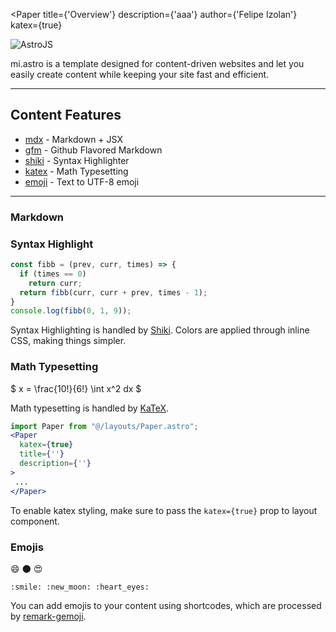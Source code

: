 

<Paper
  title={'Overview'}
  description={'aaa'}
  author={'Felipe Izolan'}
  katex={true}
>
<Image src={Overview} alt="AstroJS" />

mi.astro is a template designed for content-driven websites and let you easily create content while keeping your site fast and efficient.

---

## Content Features

- [mdx](https://mdxjs.com/) - Markdown + JSX
- [gfm](https://github.github.com/gfm/) - Github Flavored Markdown
- [shiki](https://shiki.matsu.io/) - Syntax Highlighter
- [katex](https://katex.org/) - Math Typesetting
- [emoji](https://github.com/remarkjs/remark-gemoji) - Text to UTF-8 emoji

---

### Markdown



### Syntax Highlight

```js
const fibb = (prev, curr, times) => {
  if (times == 0)
    return curr;
  return fibb(curr, curr + prev, times - 1);
}
console.log(fibb(0, 1, 9));
```

Syntax Highlighting is handled by [Shiki](https://shiki.matsu.io/). Colors are applied through inline CSS, making things simpler.

### Math Typesetting

$
x = \frac{10!}{6!}
\int x^2 dx
$

Math typesetting is handled by [KaTeX](https://katex.org/). 
```jsx
import Paper from "@/layouts/Paper.astro";
<Paper
  katex={true}
  title={''}
  description={''} 
>
 ...
</Paper>
```
To enable katex styling, make sure to pass the `katex={true}` prop to layout component.

### Emojis

:smile: :new_moon: :heart_eyes:

```
:smile: :new_moon: :heart_eyes:
```

You can add emojis to your content using shortcodes, which are processed by [remark-gemoji](https://github.com/remarkjs/remark-gemoji).

</Paper>
